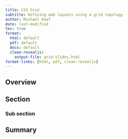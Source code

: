 ```yaml
---
title: CSS Grid
subtitle: Defining web layouts using a grid topology
author: Michael Haaf
date: last-modified
toc: true
format: 
  html: default
  pdf: default
  docx: default
  clean-revealjs: 
    output-file: grid-slides.html
format-links: [html, pdf, clean-revealjs]
---
```


## Overview

## Section

### Sub section

## Summary
